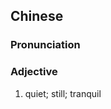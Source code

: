 {{also|静謐}}
==Chinese==
{{zh-forms|s=静谧}}

===Pronunciation===
{{zh-pron
|m=jìngmì
|c=zing6 mat6
|cat=a
}}

===Adjective===
{{zh-adj}}

# {{lb|zh|formal}} quiet; still; tranquil